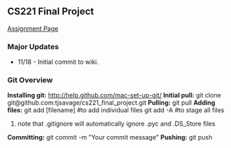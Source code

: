 == CS221 Final Project ==

[http://www.stanford.edu/class/cs221/progAssignments/Contest/contest.html Assignment Page]

=== Major Updates ===
* 11/18 - Initial commit to wiki.

=== Git Overview ===
'''Installing git:''' http://help.github.com/mac-set-up-git/
'''Initial pull:''' git clone git@github.com:tjsavage/cs221_final_project.git
'''Pulling:''' git pull
'''Adding files:''' git add [filename] #to add individual files
git add -A #to stage all files
#note that .gitignore will automatically ignore .pyc and .DS_Store files
'''Committing:''' git commit -m "Your commit message"
'''Pushing:''' git push 

